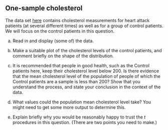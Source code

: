 ## One-sample cholesterol

 The data set [here](http://ritsokiguess.site/datafiles/cholest.csv) contains cholesterol
measurements for heart attack patients (at several different times) as
well as for a group of control patients. We will focus on the control
patients in this question. 


(a) Read in and display (some of) the data.



(b) Make a suitable plot of the cholesterol levels of the
control patients, and comment briefly on the shape of the
distribution. 



(c) It is recommended that people in good health, such as the
Control patients here, keep their cholesterol level below 200. Is
there evidence that the mean cholesterol level of the population of
people of which the Control patients are a sample is less than 200? Show that you understand the process,
and state your conclusion in the context of the data.



(d) What values could the population mean cholesterol level take? You
might need to get some more output to determine this.



(e) Explain briefly why you would be reasonably happy to trust
the $t$ procedures in this question. (There are two points you need
to make.)




